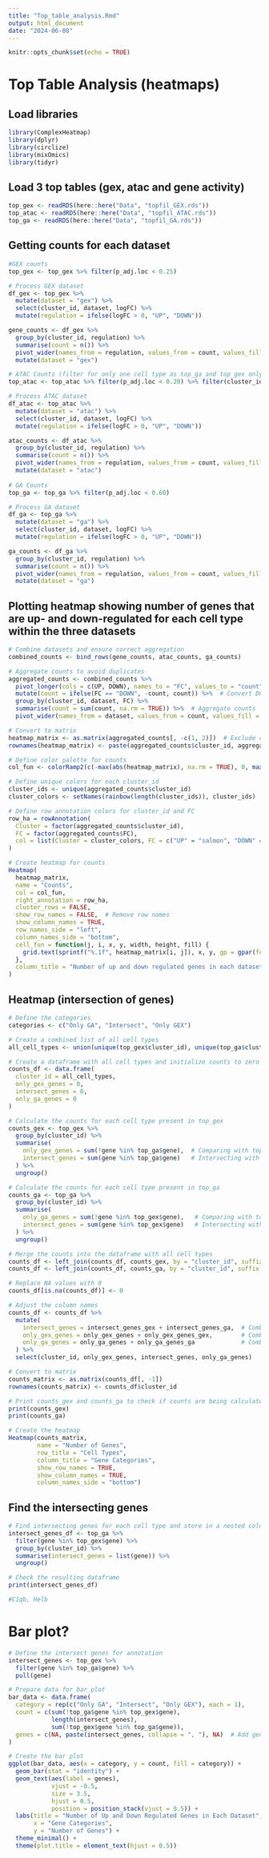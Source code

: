 ```yaml
---
title: "Top_table_analysis.Rmd"
output: html_document
date: "2024-06-08"
---
```


```r
knitr::opts_chunk$set(echo = TRUE)
```

# Top Table Analysis (heatmaps)

## Load libraries 
```r
library(ComplexHeatmap)
library(dplyr)
library(circlize)
library(mixOmics) 
library(tidyr)
```

## Load 3 top tables (gex, atac and gene activity)
```r
top_gex <- readRDS(here::here("Data", "topfil_GEX.rds"))
top_atac <- readRDS(here::here("Data", "topfil_ATAC.rds"))
top_ga <- readRDS(here::here("Data", "topfil_GA.rds"))
```

## Getting counts for each dataset 
```r
#GEX counts 
top_gex <- top_gex %>% filter(p_adj.loc < 0.25)

# Process GEX dataset
df_gex <- top_gex %>%
  mutate(dataset = "gex") %>%
  select(cluster_id, dataset, logFC) %>%
  mutate(regulation = ifelse(logFC > 0, "UP", "DOWN"))

gene_counts <- df_gex %>%
  group_by(cluster_id, regulation) %>%
  summarise(count = n()) %>%
  pivot_wider(names_from = regulation, values_from = count, values_fill = 0) %>%
  mutate(dataset = "gex")

# ATAC Counts (filter for only one cell type as top_ga and top_gex only have DEGs for this one cell type)
top_atac <- top_atac %>% filter(p_adj.loc < 0.20) %>% filter(cluster_id == "CB Granule Glut")

# Process ATAC dataset
df_atac <- top_atac %>%
  mutate(dataset = "atac") %>%
  select(cluster_id, dataset, logFC) %>%
  mutate(regulation = ifelse(logFC > 0, "UP", "DOWN"))

atac_counts <- df_atac %>%
  group_by(cluster_id, regulation) %>%
  summarise(count = n()) %>%
  pivot_wider(names_from = regulation, values_from = count, values_fill = 0) %>%
  mutate(dataset = "atac")
  
# GA Counts 
top_ga <- top_ga %>% filter(p_adj.loc < 0.60)

# Process GA dataset
df_ga <- top_ga %>%
  mutate(dataset = "ga") %>%
  select(cluster_id, dataset, logFC) %>%
  mutate(regulation = ifelse(logFC > 0, "UP", "DOWN"))

ga_counts <- df_ga %>%
  group_by(cluster_id, regulation) %>%
  summarise(count = n()) %>%
  pivot_wider(names_from = regulation, values_from = count, values_fill = 0) %>%
  mutate(dataset = "ga")

```

## Plotting heatmap showing number of genes that are up- and down-regulated for each cell type within the three datasets
```r

# Combine datasets and ensure correct aggregation
combined_counts <- bind_rows(gene_counts, atac_counts, ga_counts)

# Aggregate counts to avoid duplicates
aggregated_counts <- combined_counts %>%
  pivot_longer(cols = c(UP, DOWN), names_to = "FC", values_to = "count") %>%
  mutate(count = ifelse(FC == "DOWN", -count, count)) %>%  # Convert DOWN counts to negative
  group_by(cluster_id, dataset, FC) %>%
  summarise(count = sum(count, na.rm = TRUE)) %>%  # Aggregate counts
  pivot_wider(names_from = dataset, values_from = count, values_fill = 0)

# Convert to matrix
heatmap_matrix <- as.matrix(aggregated_counts[, -c(1, 2)])  # Exclude cluster_id and FC for the matrix
rownames(heatmap_matrix) <- paste(aggregated_counts$cluster_id, aggregated_counts$FC, sep = "_")

# Define color palette for counts
col_fun <- colorRamp2(c(-max(abs(heatmap_matrix), na.rm = TRUE), 0, max(abs(heatmap_matrix), na.rm = TRUE)), c("lightblue", "white", "salmon"))

# Define unique colors for each cluster_id
cluster_ids <- unique(aggregated_counts$cluster_id)
cluster_colors <- setNames(rainbow(length(cluster_ids)), cluster_ids)

# Define row annotation colors for cluster_id and FC
row_ha = rowAnnotation(
  Cluster = factor(aggregated_counts$cluster_id),
  FC = factor(aggregated_counts$FC),
  col = list(Cluster = cluster_colors, FC = c("UP" = "salmon", "DOWN" = "lightblue"))
)

# Create heatmap for counts
Heatmap(
  heatmap_matrix,
  name = "Counts",
  col = col_fun,
  right_annotation = row_ha,
  cluster_rows = FALSE,
  show_row_names = FALSE,  # Remove row names
  show_column_names = TRUE,
  row_names_side = "left",
  column_names_side = "bottom",
  cell_fun = function(j, i, x, y, width, height, fill) {
    grid.text(sprintf("%.1f", heatmap_matrix[i, j]), x, y, gp = gpar(fontsize = 10))  # Ensure numeric values
  },
  column_title = "Number of up and down regulated genes in each dataset"
)

```

## Heatmap (intersection of genes)
```r
# Define the categories
categories <- c("Only GA", "Intersect", "Only GEX")

# Create a combined list of all cell types
all_cell_types <- union(unique(top_gex$cluster_id), unique(top_ga$cluster_id))

# Create a dataframe with all cell types and initialize counts to zero
counts_df <- data.frame(
  cluster_id = all_cell_types,
  only_gex_genes = 0,
  intersect_genes = 0,
  only_ga_genes = 0
)

# Calculate the counts for each cell type present in top_gex
counts_gex <- top_gex %>%
  group_by(cluster_id) %>%
  summarise(
    only_gex_genes = sum(!gene %in% top_ga$gene),  # Comparing with top_ga
    intersect_genes = sum(gene %in% top_ga$gene)   # Intersecting with top_ga
  ) %>%
  ungroup()

# Calculate the counts for each cell type present in top_ga
counts_ga <- top_ga %>%
  group_by(cluster_id) %>%
  summarise(
    only_ga_genes = sum(!gene %in% top_gex$gene),   # Comparing with top_gex
    intersect_genes = sum(gene %in% top_gex$gene)   # Intersecting with top_gex
  ) %>%
  ungroup()

# Merge the counts into the dataframe with all cell types
counts_df <- left_join(counts_df, counts_gex, by = "cluster_id", suffix = c("", "_gex"))
counts_df <- left_join(counts_df, counts_ga, by = "cluster_id", suffix = c("", "_ga"))

# Replace NA values with 0
counts_df[is.na(counts_df)] <- 0

# Adjust the column names
counts_df <- counts_df %>%
  mutate(
    intersect_genes = intersect_genes_gex + intersect_genes_ga,  # Combine intersect counts
    only_gex_genes = only_gex_genes + only_gex_genes_gex,        # Combine only_gex counts
    only_ga_genes = only_ga_genes + only_ga_genes_ga             # Combine only_ga counts
  ) %>%
  select(cluster_id, only_gex_genes, intersect_genes, only_ga_genes)

# Convert to matrix
counts_matrix <- as.matrix(counts_df[, -1])
rownames(counts_matrix) <- counts_df$cluster_id

# Print counts_gex and counts_ga to check if counts are being calculated correctly
print(counts_gex)
print(counts_ga)

# Create the heatmap
Heatmap(counts_matrix,
        name = "Number of Genes",
        row_title = "Cell Types",
        column_title = "Gene Categories",
        show_row_names = TRUE,
        show_column_names = TRUE,
        column_names_side = "bottom")


```

## Find the intersecting genes 
```r
# Find intersecting genes for each cell type and store in a nested column
intersect_genes_df <- top_ga %>%
  filter(gene %in% top_gex$gene) %>%
  group_by(cluster_id) %>%
  summarise(intersect_genes = list(gene)) %>%
  ungroup()

# Check the resulting dataframe
print(intersect_genes_df)

#C1qb, Helb
```

# Bar plot? 
```r
# Define the intersect genes for annotation
intersect_genes <- top_gex %>%
  filter(gene %in% top_ga$gene) %>%
  pull(gene)

# Prepare data for bar plot
bar_data <- data.frame(
  category = rep(c("Only GA", "Intersect", "Only GEX"), each = 1),
  count = c(sum(!top_ga$gene %in% top_gex$gene), 
            length(intersect_genes), 
            sum(!top_gex$gene %in% top_ga$gene)),
  genes = c(NA, paste(intersect_genes, collapse = ", "), NA)  # Add gene names for intersect
)

# Create the bar plot
ggplot(bar_data, aes(x = category, y = count, fill = category)) +
  geom_bar(stat = "identity") +
  geom_text(aes(label = genes), 
            vjust = -0.5, 
            size = 3.5, 
            hjust = 0.5, 
            position = position_stack(vjust = 0.5)) +
  labs(title = "Number of Up and Down Regulated Genes in Each Dataset",
       x = "Gene Categories",
       y = "Number of Genes") +
  theme_minimal() +
  theme(plot.title = element_text(hjust = 0.5))

```

